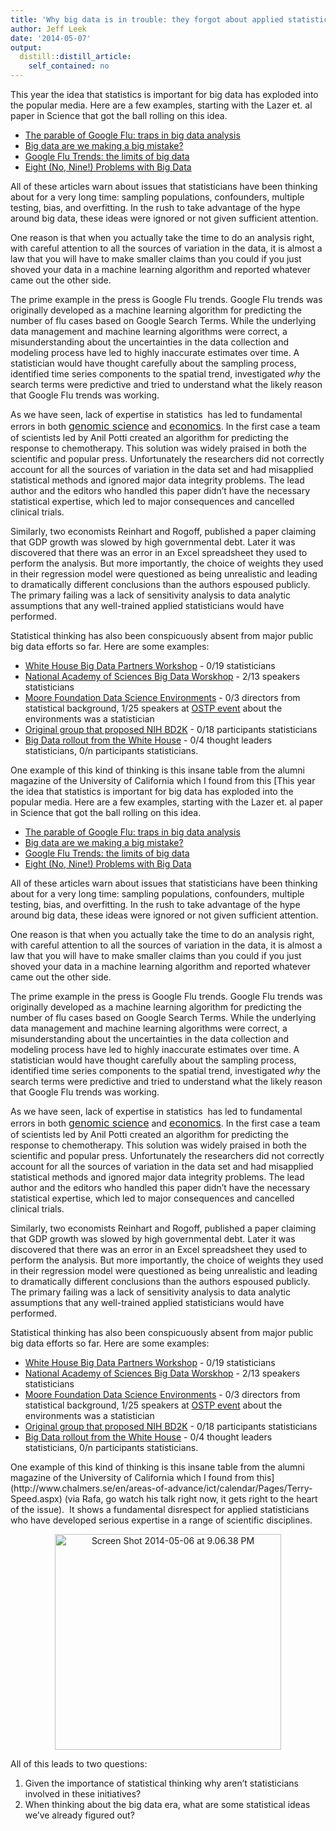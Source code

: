 ```yaml
---
title: 'Why big data is in trouble: they forgot about applied statistics'
author: Jeff Leek
date: '2014-05-07'
output:
  distill::distill_article:
    self_contained: no
---
```


This year the idea that statistics is important for big data has exploded into the popular media. Here are a few examples, starting with the Lazer et. al paper in Science that got the ball rolling on this idea.

  * [The parable of Google Flu: traps in big data analysis](http://gking.harvard.edu/files/gking/files/0314policyforumff.pdf)
  * [Big data are we making a big mistake?](http://www.ft.com/intl/cms/s/2/21a6e7d8-b479-11e3-a09a-00144feabdc0.html#axzz30INfAyMi)
  * [Google Flu Trends: the limits of big data](http://bits.blogs.nytimes.com/2014/03/28/google-flu-trends-the-limits-of-big-data/)
  * [Eight (No, Nine!) Problems with Big Data](http://www.nytimes.com/2014/04/07/opinion/eight-no-nine-problems-with-big-data.html)

All of these articles warn about issues that statisticians have been thinking about for a very long time: sampling populations, confounders, multiple testing, bias, and overfitting. In the rush to take advantage of the hype around big data, these ideas were ignored or not given sufficient attention.

One reason is that when you actually take the time to do an analysis right, with careful attention to all the sources of variation in the data, it is almost a law that you will have to make smaller claims than you could if you just shoved your data in a machine learning algorithm and reported whatever came out the other side.

The prime example in the press is Google Flu trends. Google Flu trends was originally developed as a machine learning algorithm for predicting the number of flu cases based on Google Search Terms. While the underlying data management and machine learning algorithms were correct, a misunderstanding about the uncertainties in the data collection and modeling process have led to highly inaccurate estimates over time. A statistician would have thought carefully about the sampling process, identified time series components to the spatial trend, investigated _why_ the search terms were predictive and tried to understand what the likely reason that Google Flu trends was working.

As we have seen, lack of expertise in statistics  has led to fundamental errors in both <a style="font-size: 16px;" href="http://simplystatistics.org/2012/02/27/the-duke-saga-starter-set/">genomic science</a> and <a style="font-size: 16px;" href="http://simplystatistics.org/2013/04/19/podcast-7-reinhart-rogoff-reproducibility/">economics</a>. In the first case a team of scientists led by Anil Potti created an algorithm for predicting the response to chemotherapy. This solution was widely praised in both the scientific and popular press. Unfortunately the researchers did not correctly account for all the sources of variation in the data set and had misapplied statistical methods and ignored major data integrity problems. The lead author and the editors who handled this paper didn't have the necessary statistical expertise, which led to major consequences and cancelled clinical trials.

Similarly, two economists Reinhart and Rogoff, published a paper claiming that GDP growth was slowed by high governmental debt. Later it was discovered that there was an error in an Excel spreadsheet they used to perform the analysis. But more importantly, the choice of weights they used in their regression model were questioned as being unrealistic and leading to dramatically different conclusions than the authors espoused publicly. The primary failing was a lack of sensitivity analysis to data analytic assumptions that any well-trained applied statisticians would have performed.

Statistical thinking has also been conspicuously absent from major public big data efforts so far. Here are some examples:

  * [White House Big Data Partners Workshop](http://www.nitrd.gov/nitrdgroups/index.php?title=White_House_Big_Data_Partners_Workshop) - 0/19 statisticians
  * [National Academy of Sciences Big Data Worskhop](http://sites.nationalacademies.org/DEPS/DEPS_087192) - 2/13 speakers statisticians
  * [Moore Foundation Data Science Environments](http://news.cs.washington.edu/2013/11/12/uw-berkeley-nyu-collaborate-on-37-8m-data-science-initiative/) - 0/3 directors from statistical background, 1/25 speakers at [OSTP event](http://lazowska.cs.washington.edu/MS/OSTP.release.pdf) about the environments was a statistician
  * [Original group that proposed NIH BD2K](http://acd.od.nih.gov/Data-and-Informatics-Implementation-Plan.pdf) - 0/18 participants statisticians
  * [Big Data rollout from the White House](http://nsf.gov/news/news_videos.jsp?cntn_id=123607&media_id=72174&org=NSF) - 0/4 thought leaders statisticians, 0/n participants statisticians.

One example of this kind of thinking is this insane table from the alumni magazine of the University of California which I found from this [This year the idea that statistics is important for big data has exploded into the popular media. Here are a few examples, starting with the Lazer et. al paper in Science that got the ball rolling on this idea.

  * [The parable of Google Flu: traps in big data analysis](http://gking.harvard.edu/files/gking/files/0314policyforumff.pdf)
  * [Big data are we making a big mistake?](http://www.ft.com/intl/cms/s/2/21a6e7d8-b479-11e3-a09a-00144feabdc0.html#axzz30INfAyMi)
  * [Google Flu Trends: the limits of big data](http://bits.blogs.nytimes.com/2014/03/28/google-flu-trends-the-limits-of-big-data/)
  * [Eight (No, Nine!) Problems with Big Data](http://www.nytimes.com/2014/04/07/opinion/eight-no-nine-problems-with-big-data.html)

All of these articles warn about issues that statisticians have been thinking about for a very long time: sampling populations, confounders, multiple testing, bias, and overfitting. In the rush to take advantage of the hype around big data, these ideas were ignored or not given sufficient attention.

One reason is that when you actually take the time to do an analysis right, with careful attention to all the sources of variation in the data, it is almost a law that you will have to make smaller claims than you could if you just shoved your data in a machine learning algorithm and reported whatever came out the other side.

The prime example in the press is Google Flu trends. Google Flu trends was originally developed as a machine learning algorithm for predicting the number of flu cases based on Google Search Terms. While the underlying data management and machine learning algorithms were correct, a misunderstanding about the uncertainties in the data collection and modeling process have led to highly inaccurate estimates over time. A statistician would have thought carefully about the sampling process, identified time series components to the spatial trend, investigated _why_ the search terms were predictive and tried to understand what the likely reason that Google Flu trends was working.

As we have seen, lack of expertise in statistics  has led to fundamental errors in both <a style="font-size: 16px;" href="http://simplystatistics.org/2012/02/27/the-duke-saga-starter-set/">genomic science</a> and <a style="font-size: 16px;" href="http://simplystatistics.org/2013/04/19/podcast-7-reinhart-rogoff-reproducibility/">economics</a>. In the first case a team of scientists led by Anil Potti created an algorithm for predicting the response to chemotherapy. This solution was widely praised in both the scientific and popular press. Unfortunately the researchers did not correctly account for all the sources of variation in the data set and had misapplied statistical methods and ignored major data integrity problems. The lead author and the editors who handled this paper didn't have the necessary statistical expertise, which led to major consequences and cancelled clinical trials.

Similarly, two economists Reinhart and Rogoff, published a paper claiming that GDP growth was slowed by high governmental debt. Later it was discovered that there was an error in an Excel spreadsheet they used to perform the analysis. But more importantly, the choice of weights they used in their regression model were questioned as being unrealistic and leading to dramatically different conclusions than the authors espoused publicly. The primary failing was a lack of sensitivity analysis to data analytic assumptions that any well-trained applied statisticians would have performed.

Statistical thinking has also been conspicuously absent from major public big data efforts so far. Here are some examples:

  * [White House Big Data Partners Workshop](http://www.nitrd.gov/nitrdgroups/index.php?title=White_House_Big_Data_Partners_Workshop) - 0/19 statisticians
  * [National Academy of Sciences Big Data Worskhop](http://sites.nationalacademies.org/DEPS/DEPS_087192) - 2/13 speakers statisticians
  * [Moore Foundation Data Science Environments](http://news.cs.washington.edu/2013/11/12/uw-berkeley-nyu-collaborate-on-37-8m-data-science-initiative/) - 0/3 directors from statistical background, 1/25 speakers at [OSTP event](http://lazowska.cs.washington.edu/MS/OSTP.release.pdf) about the environments was a statistician
  * [Original group that proposed NIH BD2K](http://acd.od.nih.gov/Data-and-Informatics-Implementation-Plan.pdf) - 0/18 participants statisticians
  * [Big Data rollout from the White House](http://nsf.gov/news/news_videos.jsp?cntn_id=123607&media_id=72174&org=NSF) - 0/4 thought leaders statisticians, 0/n participants statisticians.

One example of this kind of thinking is this insane table from the alumni magazine of the University of California which I found from this](http://www.chalmers.se/en/areas-of-advance/ict/calendar/Pages/Terry-Speed.aspx) (via Rafa, go watch his talk right now, it gets right to the heart of the issue).  It shows a fundamental disrespect for applied statisticians who have developed serious expertise in a range of scientific disciplines.

<p style="text-align: center;">
  <a href="http://simplystatistics.org/2014/05/07/why-big-data-is-in-trouble-they-forgot-about-applied-statistics/screen-shot-2014-05-06-at-9-06-38-pm/" rel="attachment wp-att-3032"><img class=" wp-image-3032 aligncenter" alt="Screen Shot 2014-05-06 at 9.06.38 PM" src="http://simplystatistics.org/wp-content/uploads/2014/05/Screen-Shot-2014-05-06-at-9.06.38-PM.png" width="362" height="345" /></a>
</p>

All of this leads to two questions:

  1. Given the importance of statistical thinking why aren't statisticians involved in these initiatives?
  2. When thinking about the big data era, what are some statistical ideas we've already figured out?

<p dir="ltr">

